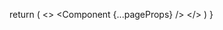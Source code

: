 

  return (
    <>
      <Head>
        <link
          rel="alternate"
          type="application/rss+xml"
          title="RSS"
          href="/feed.xml"
        />
      </Head>
      <Component {...pageProps} />
    </>
  )
}